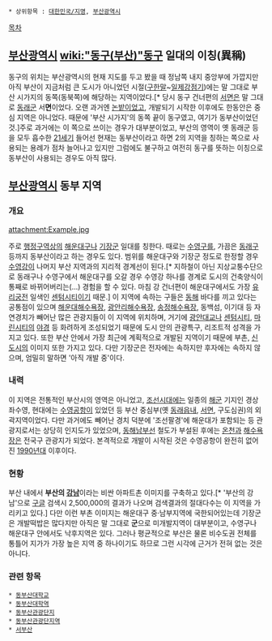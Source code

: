  * 상위항목 : [[대한민국/지명]], [[부산광역시]]

[[목차]]

== [[부산광역시]] [[wiki:"동구(부산)"동구]] 일대의 이칭(異稱) ==
동구의 위치는 부산광역시의 현재 지도를 두고 봤을 때 정남쪽 내지 중앙부에 가깝지만 아직 부산이 지금처럼 큰 도시가 아니었던 시절([[구한말]]~[[일제강점기]])에는 말 그대로 부산 시가지의 동쪽(동북쪽)에 해당하는 지역이었다.[* 당시 동구 건너편의 [[서면]]은 말 그대로 [[동래군]] 서'''면'''이었다. 오랜 과거엔 [[논]][[밭]]이었고, 개발되기 시작한 이후에도 한동안은 중심 지역은 아니었다. 때문에 '부산 시가지'의 동쪽 끝이 동구였고, 여기가 동부산이었던 것.]주로 과거에는 이 쪽으로 쓰이는 경우가 대부분이었고, 부산의 영역이 옛 동래군 등을 모두 흡수한 [[21세기]] 들어선 현재는 동부산이라고 하면 2의 지역을 칭하는 쪽으로 사용되는 용례가 점차 늘어나고 있지만 그럼에도 불구하고 여전히 동구를 뜻하는 이칭으로 동부산이 사용되는 경우도 아직 많다.

== [[부산광역시]] 동부 지역 ==
=== 개요 ===
attachment:Example.jpg

주로 [[행정구역]]상의 [[해운대구]]나 [[기장군]] 일대를 칭한다. 때로는 [[수영구]]를, 가끔은 [[동래구]] 등까지 동부산이라고 하는 경우도 있다. 범위를 해운대구와 기장군 정도로 한정할 경우 [[수영강]]이 나머지 부산 지역과의 지리적 경계선이 된다.[* 지하철이 아닌 지상교퉁수단으로 동래구나 수영구에서 해운대구를 오갈 경우 수영강 하나를 경계로 도시의 건축양식이 통째로 바뀌어버리는(...) 경험을 할 수 있다. 마침 강 건너편이 해운대구에서도 가장 [[유리궁전]] 일색인 [[센텀시티]]이기 때문.] 이 지역에 속하는 구들은 [[동해]] 바다를 끼고 있다는 공통점이 있으며 [[해운대해수욕장]], [[광안리해수욕장]], [[송정해수욕장]], 동백섬, 이기대 등 자연경치가 빼어난 많은 관광지들이 이 지역에 위치하며, 거기에 [[광안대교]]나 [[센텀시티]], [[마린시티]]의 [[야경]] 등 화려하게 조성되었기 때문에 도시 안의 관광특구, 리조트적 성격을 가지고 있다. 또한 부산 안에서 가장 최근에 계획적으로 개발된 지역이기 때문에 부촌, [[신도시]]의 이미지 또한 가지고 있다. 다만 기장군은 전자에는 속하지만 후자에는 속하지 않으며, 엄밀히 말하면 '아직 개발 중'이다.

=== 내력 ===
이 지역은 전통적인 부산시의 영역은 아니었고, [[조선]]시대에는 일종의 [[해군]] 기지인 경상좌수영, 현대에는 [[수영공항]]이 있었던 등 부산 중심부(옛 [[동래]]읍내, [[서면]], 구도심권)의 외곽지역이었다. 다만 과거에도 빼어난 경치 덕분에 '조선팔경'에 해운대가 포함되는 등 관광지로서는 상당히 인지도가 있었으며, [[동해남부선]] 철도가 부설된 후에는 [[온천]]과 [[해수욕장]]은 전국구 관광지가 되었다. 본격적으로 개발이 시작된 것은 수영공항이 완전히 없어진 [[1990년대]] 이후이다.

=== 현황 ===
부산 내에서 '''부산의 [[강남]]'''이라는 비싼 아파트촌 이미지를 구축하고 있다.[* '부산의 강남'으로 [[구글]] 검색시 2,500,000의 결과가 나오며 검색결과의 절대다수는 이 지역을 가리키고 있다.] 다만 이런 부촌 이미지는 해운대구 중·남부지역에 국한되어있는데 기장군은 개발떡밥은 많다지만 아직은 말 그대로 '''군'''으로 미개발지역이 대부분이고, 수영구나 해운대구 안에서도 낙후지역은 있다. 그러나 평균적으로 부산은 물론 비수도권 전체를 통틀어 지가가 가장 높은 지역 중 하나이기도 하므로 그런 시각에 근거가 전혀 없는 것은 아니다.

=== 관련 항목 ===
 * [[동부산대학교]]
 * [[동부산대학역]]
 * [[동부산관광단지]]
 * [[동부산관광단지역]]
 * [[서부산]]
